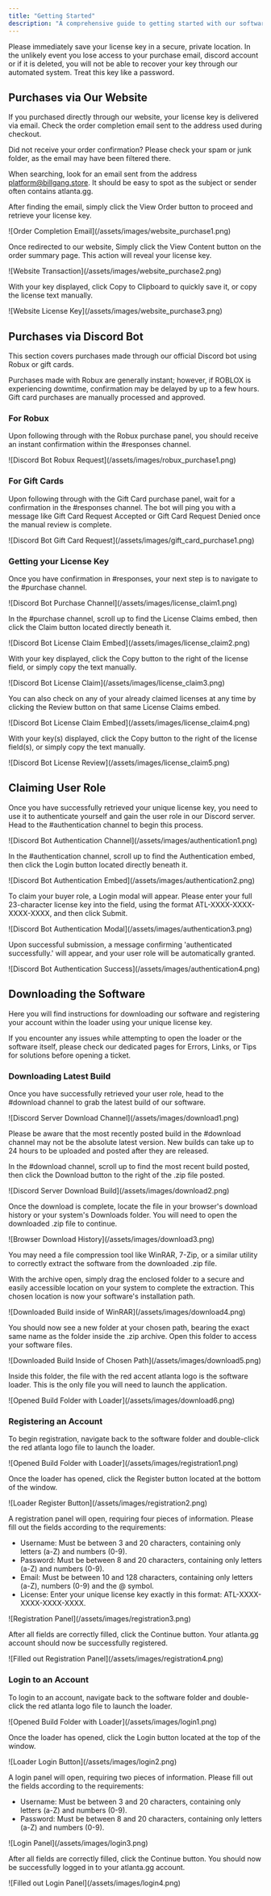 ```yaml
---
title: "Getting Started"
description: "A comprehensive guide to getting started with our software. Learn how to activate your license, install the software, and get set up quickly and easily."
---
```


<Warning>Please immediately save your license key in a secure, private location. In the unlikely event you lose access to your purchase email, discord account or if it is deleted, you will not be able to recover your key through our automated system. Treat this key like a password.</Warning>

## Purchases via Our Website

If you purchased directly through our website, your license key is delivered via email. Check the order completion email sent to the address used during checkout.

<Note>Did not receive your order confirmation? Please check your spam or junk folder, as the email may have been filtered there.</Note>

When searching, look for an email sent from the address platform@billgang.store. It should be easy to spot as the subject or sender often contains atlanta.gg.

After finding the email, simply click the View Order button to proceed and retrieve your license key.

<Frame caption="Order Completion Email">
	![Order Completion Email](/assets/images/website_purchase1.png)
</Frame>

Once redirected to our website, Simply click the View Content button on the order summary page. This action will reveal your license key.

<Frame caption="Website Transaction">
	![Website Transaction](/assets/images/website_purchase2.png)
</Frame>

With your key displayed, click Copy to Clipboard to quickly save it, or copy the license text manually.

<Frame caption="Website License Key">
	![Website License Key](/assets/images/website_purchase3.png)
</Frame>

## Purchases via Discord Bot

This section covers purchases made through our official Discord bot using Robux or gift cards.

<Note>Purchases made with Robux are generally instant; however, if ROBLOX is experiencing downtime, confirmation may be delayed by up to a few hours. Gift card purchases are manually processed and approved.</Note>

### For Robux

Upon following through with the Robux purchase panel, you should receive an instant confirmation within the #responses channel.

<Frame caption="Discord Bot Robux Request">
	![Discord Bot Robux Request](/assets/images/robux_purchase1.png)
</Frame>

### For Gift Cards

Upon following through with the Gift Card purchase panel, wait for a confirmation in the #responses channel. The bot will ping you with a message like Gift Card Request Accepted or Gift Card Request Denied once the manual review is complete.

<Frame caption="Discord Bot Gift Card Request">
	![Discord Bot Gift Card Request](/assets/images/gift_card_purchase1.png)
</Frame>

### Getting your License Key

Once you have confirmation in #responses, your next step is to navigate to the #purchase channel.

<Frame caption="Discord Bot Purchase Channel">
	![Discord Bot Purchase Channel](/assets/images/license_claim1.png)
</Frame>

In the #purchase channel, scroll up to find the License Claims embed, then click the Claim button located directly beneath it.

<Frame caption="Discord Bot License Claim Embed">
	![Discord Bot License Claim Embed](/assets/images/license_claim2.png)
</Frame>

With your key displayed, click the Copy button to the right of the license field, or simply copy the text manually.

<Frame caption="Discord Bot License Claim">
	![Discord Bot License Claim](/assets/images/license_claim3.png)
</Frame>

You can also check on any of your already claimed licenses at any time by clicking the Review button on that same License Claims embed.

<Frame caption="Discord Bot License Claim Embed">
	![Discord Bot License Claim Embed](/assets/images/license_claim4.png)
</Frame>

With your key(s) displayed, click the Copy button to the right of the license field(s), or simply copy the text manually.

<Frame caption="Discord Bot License Review">
	![Discord Bot License Review](/assets/images/license_claim5.png)
</Frame>

## Claiming User Role

Once you have successfully retrieved your unique license key, you need to use it to authenticate yourself and gain the user role in our Discord server. Head to the #authentication channel to begin this process.

<Frame caption="Discord Bot Authentication Channel">
	![Discord Bot Authentication Channel](/assets/images/authentication1.png)
</Frame>

In the #authentication channel, scroll up to find the Authentication embed, then click the Login button located directly beneath it.

<Frame caption="Discord Bot Authentication Embed">
	![Discord Bot Authentication Embed](/assets/images/authentication2.png)
</Frame>

To claim your buyer role, a Login modal will appear. Please enter your full 23-character license key into the field, using the format ATL-XXXX-XXXX-XXXX-XXXX, and then click Submit.

<Frame caption="Discord Bot Authentication Modal">
	![Discord Bot Authentication Modal](/assets/images/authentication3.png)
</Frame>

Upon successful submission, a message confirming 'authenticated successfully.' will appear, and your user role will be automatically granted.

<Frame caption="Discord Bot Authentication Success">
	![Discord Bot Authentication Success](/assets/images/authentication4.png)
</Frame>

## Downloading the Software

Here you will find instructions for downloading our software and registering your account within the loader using your unique license key.

<Tip>If you encounter any issues while attempting to open the loader or the software itself, please check our dedicated pages for Errors, Links, or Tips for solutions before opening a ticket.</Tip>

### Downloading Latest Build

Once you have successfully retrieved your user role, head to the #download channel to grab the latest build of our software.

<Frame caption="Discord Server Download Channel">
	![Discord Server Download Channel](/assets/images/download1.png)
</Frame>

<Note>Please be aware that the most recently posted build in the #download channel may not be the absolute latest version. New builds can take up to 24 hours to be uploaded and posted after they are released.</Note>

In the #download channel, scroll up to find the most recent build posted, then click the Download button to the right of the .zip file posted.

<Frame caption="Discord Server Download Build">
	![Discord Server Download Build](/assets/images/download2.png)
</Frame>

Once the download is complete, locate the file in your browser's download history or your system's Downloads folder. You will need to open the downloaded .zip file to continue.

<Frame caption="Browser Download History">
	![Browser Download History](/assets/images/download3.png)
</Frame>

<Warning>You may need a file compression tool like WinRAR, 7-Zip, or a similar utility to correctly extract the software from the downloaded .zip file.</Warning>

With the archive open, simply drag the enclosed folder to a secure and easily accessible location on your system to complete the extraction. This chosen location is now your software's installation path.

<Frame caption="Downloaded Build Inside of WinRAR">
	![Downloaded Build inside of WinRAR](/assets/images/download4.png)
</Frame>

You should now see a new folder at your chosen path, bearing the exact same name as the folder inside the .zip archive. Open this folder to access your software files.

<Frame caption="Downloaded Build Inside of Chosen Path">
	![Downloaded Build Inside of Chosen Path](/assets/images/download5.png)
</Frame>

Inside this folder, the file with the red accent atlanta logo is the software loader. This is the only file you will need to launch the application.

<Frame caption="Opened Build Folder with Loader">
	![Opened Build Folder with Loader](/assets/images/download6.png)
</Frame>

### Registering an Account

To begin registration, navigate back to the software folder and double-click the red atlanta logo file to launch the loader.

<Frame caption="Opened Build Folder with Loader">
	![Opened Build Folder with Loader](/assets/images/registration1.png)
</Frame>

Once the loader has opened, click the Register button located at the bottom of the window.

<Frame caption="Loader Register Button">
	![Loader Register Button](/assets/images/registration2.png)
</Frame>

A registration panel will open, requiring four pieces of information. Please fill out the fields according to the requirements:

- Username: Must be between 3 and 20 characters, containing only letters (a-Z) and numbers (0-9).
- Password: Must be between 8 and 20 characters, containing only letters (a-Z) and numbers (0-9).
- Email: Must be between 10 and 128 characters, containing only letters (a-Z), numbers (0-9) and the @ symbol.
- License: Enter your unique license key exactly in this format: ATL-XXXX-XXXX-XXXX-XXXX.

<Frame caption="Registration Panel">
	![Registration Panel](/assets/images/registration3.png)
</Frame>

After all fields are correctly filled, click the Continue button. Your atlanta.gg account should now be successfully registered.

<Frame caption="Filled out Registration Panel">
	![Filled out Registration Panel](/assets/images/registration4.png)
</Frame>

### Login to an Account

To login to an account, navigate back to the software folder and double-click the red atlanta logo file to launch the loader.

<Frame caption="Opened Build Folder with Loader">
	![Opened Build Folder with Loader](/assets/images/login1.png)
</Frame>

Once the loader has opened, click the Login button located at the top of the window.

<Frame caption="Loader Login Button">
	![Loader Login Button](/assets/images/login2.png)
</Frame>

A login panel will open, requiring two pieces of information. Please fill out the fields according to the requirements:

- Username: Must be between 3 and 20 characters, containing only letters (a-Z) and numbers (0-9).
- Password: Must be between 8 and 20 characters, containing only letters (a-Z) and numbers (0-9).

<Frame caption="Login Panel">
	![Login Panel](/assets/images/login3.png)
</Frame>

After all fields are correctly filled, click the Continue button. You should now be successfully logged in to your atlanta.gg account.

<Frame caption="Filled out Login Panel">
	![Filled out Login Panel](/assets/images/login4.png)
</Frame>
